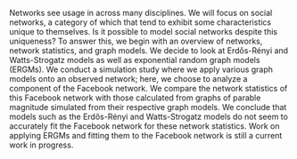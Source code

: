Networks see usage in across many disciplines. We will focus on social networks, a category of which that tend to exhibit some characteristics unique to themselves. Is it possible to model social networks despite this uniqueness? To answer this, we begin with an overview of networks, network statistics, and graph models. We decide to look at Erdős-Rényi and Watts-Strogatz models as well as exponential random graph models (ERGMs). We conduct a simulation study where we apply various graph models onto an observed network; here, we choose to analyze a component of the Facebook network. We compare the network statistics of this Facebook network with those calculated from graphs of parable magnitude simulated from their respective graph models. We conclude that models such as the Erdős-Rényi and Watts-Strogatz models do not seem to accurately fit the Facebook network for these network statistics. Work on applying ERGMs and fitting them to the Facebook network is still a current work in progress. 
